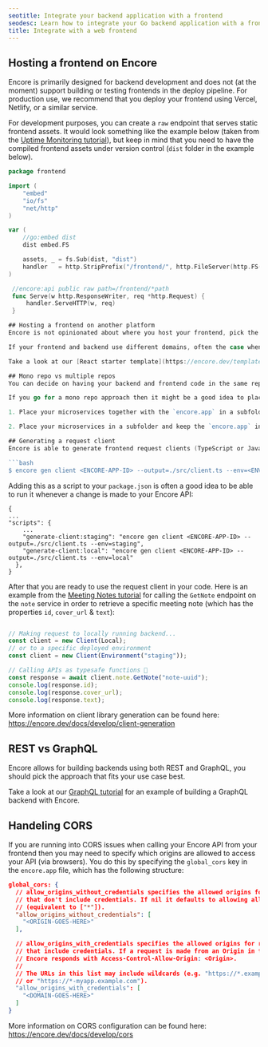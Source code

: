 ```yaml
---
seotitle: Integrate your backend application with a frontend
seodesc: Learn how to integrate your Go backend application with a frontend, using Encore's built-in frontend client generation feature.
title: Integrate with a web frontend
---
```


## Hosting a frontend on Encore
Encore is primarily designed for backend development and does not (at the moment) support building or testing frontends in the deploy pipeline. For production use, we recommend that you deploy your frontend using Vercel, Netlify, or a similar service.

For development purposes, you can create a `raw` endpoint that serves static frontend assets. It would look something like the example below (taken from the [Uptime Monitoring tutorial](https://encore.dev/docs/tutorials/uptime)), but keep in mind that you need to have the compiled frontend assets under version control (`dist` folder in the example below).

```go
package frontend

import (
	"embed"
	"io/fs"
	"net/http"
)

var (
	//go:embed dist
	dist embed.FS

	assets, _ = fs.Sub(dist, "dist")
	handler   = http.StripPrefix("/frontend/", http.FileServer(http.FS(assets)))
)

 //encore:api public raw path=/frontend/*path
 func Serve(w http.ResponseWriter, req *http.Request) {
	 handler.ServeHTTP(w, req)
 }

## Hosting a frontend on another platform
Encore is not opinionated about where you host your frontend, pick the platform that suits your situation best.

If your frontend and backend use different domains, often the case when using PR preview environments for your frontend, you may need to [configure CORS](#handling-cors).

Take a look at our [React starter template](https://encore.dev/templates/react) for an example of deploying a frontend to [Vercel](https://vercel.com/) or the [Meeting Notes tutorial](https://encore.dev/docs/tutorials/meeting-notes) deployed to [GitHub Pages](https://pages.github.com/).

## Mono repo vs multiple repos
You can decide on having your backend and frontend code in the same repo or separate them into different ones. Pick the approach that fits your application best.

If you go for a mono repo approach then it might be a good idea to place your backend and frontend in separate folders. There are two approaches to moving your Encore backend to a subfolder:

1. Place your microservices together with the `encore.app` in a subfolder. When moving `encore.app` to a subfolder you will need to specify the "Root Directory" in the settings for your app on app.encore.dev.

2. Place your microservices in a subfolder and keep the `encore.app` in the repo root directory. No configuration change is needed but you will need to update the import paths if your services are calling each other.

## Generating a request client
Encore is able to generate frontend request clients (TypeScript or JavaScript). This will allow you to keep the request/response types in sync without manually work and assist you in calling the APIs. To generate a client run:

```bash
$ encore gen client <ENCORE-APP-ID> --output=./src/client.ts --env=<ENV_NAME>
```

Adding this as a script to your `package.json` is often a good idea to be able to run it whenever a change is made to your Encore API:

```
{
...
"scripts": {
    ...
    "generate-client:staging": "encore gen client <ENCORE-APP-ID> --output=./src/client.ts --env=staging",
    "generate-client:local": "encore gen client <ENCORE-APP-ID> --output=./src/client.ts --env=local"
  },
}
```

After that you are ready to use the request client in your code. Here is an example from the [Meeting Notes tutorial](https://encore.dev/docs/tutorials/meeting-notes) for calling the `GetNote` endpoint on the `note` service in order to retrieve a specific meeting note (which has the properties `id`, `cover_url` & `text`):

```ts

// Making request to locally running backend...
const client = new Client(Local);
// or to a specific deployed environment
const client = new Client(Environment("staging"));

// Calling APIs as typesafe functions 🌟
const response = await client.note.GetNote("note-uuid");
console.log(response.id);
console.log(response.cover_url);
console.log(response.text);
```

More information on client library generation can be found here: https://encore.dev/docs/develop/client-generation

## REST vs GraphQL
Encore allows for building backends using both REST and GraphQL, you should pick the approach that fits your use case best.

Take a look at our [GraphQL tutorial](https://encore.dev/docs/tutorials/graphql) for an example of building a GraphQL backend with Encore.

## Handeling CORS
If you are running into CORS issues when calling your Encore API from your frontend then you may need to specify which
origins are allowed to access your API (via browsers). You do this by specifying the `global_cors` key in the `encore.app`
file, which has the following structure:

```json
global_cors: {
  // allow_origins_without_credentials specifies the allowed origins for requests
  // that don't include credentials. If nil it defaults to allowing all domains
  // (equivalent to ["*"]).
  "allow_origins_without_credentials": [
    "<ORIGIN-GOES-HERE>"
  ],

  // allow_origins_with_credentials specifies the allowed origins for requests
  // that include credentials. If a request is made from an Origin in this list
  // Encore responds with Access-Control-Allow-Origin: <Origin>.
  //
  // The URLs in this list may include wildcards (e.g. "https://*.example.com"
  // or "https://*-myapp.example.com").
  "allow_origins_with_credentials": [
    "<DOMAIN-GOES-HERE>"
  ]
}
```

More information on CORS configuration can be found here: https://encore.dev/docs/develop/cors
